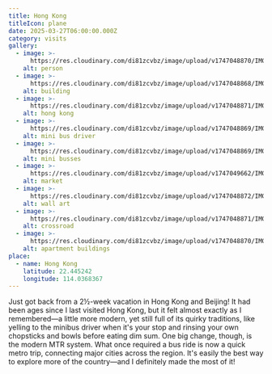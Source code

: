 ```yaml
---
title: Hong Kong
titleIcon: plane
date: 2025-03-27T06:00:00.000Z
category: visits
gallery:
  - image: >-
      https://res.cloudinary.com/di81zcvbz/image/upload/v1747048870/IMG_5932_ovudq2.jpg
    alt: person
  - image: >-
      https://res.cloudinary.com/di81zcvbz/image/upload/v1747048868/IMG_5764_ynfenk.jpg
    alt: building
  - image: >-
      https://res.cloudinary.com/di81zcvbz/image/upload/v1747048871/IMG_6647_ozmuy6.jpg
    alt: hong kong
  - image: >-
      https://res.cloudinary.com/di81zcvbz/image/upload/v1747048869/IMG_5773_otnizj.jpg
    alt: mini bus driver
  - image: >-
      https://res.cloudinary.com/di81zcvbz/image/upload/v1747048869/IMG_5796_bfu4qh.jpg
    alt: mini busses
  - image: >-
      https://res.cloudinary.com/di81zcvbz/image/upload/v1747049662/IMG_5793_yoqh5n.jpg
    alt: market
  - image: >-
      https://res.cloudinary.com/di81zcvbz/image/upload/v1747048872/IMG_6843_bwdf3r.jpg
    alt: wall art
  - image: >-
      https://res.cloudinary.com/di81zcvbz/image/upload/v1747048871/IMG_6621_ciwr45.jpg
    alt: crossroad
  - image: >-
      https://res.cloudinary.com/di81zcvbz/image/upload/v1747048870/IMG_6581_nqp8o5.jpg
    alt: apartment buildings
place:
  - name: Hong Kong
    latitude: 22.445242
    longitude: 114.0368367
---
```


Just got back from a 2½-week vacation in Hong Kong and Beijing! It had been ages since I last visited Hong Kong, but it felt almost exactly as I remembered—a little more modern, yet still full of its quirky traditions, like yelling to the minibus driver when it's your stop and rinsing your own chopsticks and bowls before eating dim sum. One big change, though, is the modern MTR system. What once required a bus ride is now a quick metro trip, connecting major cities across the region. It's easily the best way to explore more of the country—and I definitely made the most of it!
